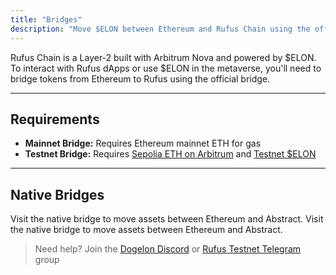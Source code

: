 ```yaml
---
title: "Bridges"
description: "Move $ELON between Ethereum and Rufus Chain using the official bridges below."
---
```


Rufus Chain is a Layer-2 built with Arbitrum Nova and powered by \$ELON. To interact with Rufus dApps or use \$ELON in the metaverse, you'll need to bridge tokens from Ethereum to Rufus using the official bridge.

---

## Requirements

- **Mainnet Bridge:** Requires Ethereum mainnet ETH for gas
- **Testnet Bridge:** Requires [Sepolia ETH on Arbitrum](https://faucet.quicknode.com/arbitrum/sepolia) and [Testnet \$ELON](https://rufus-sepolia-testnet.hub.caldera.xyz/)

---

## Native Bridges

<CardGroup cols={2}>
  <Card title="Mainnet Bridge" icon="bridge" href="https://rufus.bridge.caldera.xyz/">
    Visit the native bridge to move assets between Ethereum and Abstract.
  </Card>
  <Card title="Testnet Bridge" icon="bridge" href="https://rufus-sepolia-testnet.bridge.caldera.xyz/">
    Visit the native bridge to move assets between Ethereum and Abstract.
  </Card>
</CardGroup>

> Need help? Join the [Dogelon Discord](https://discord.com/invite/dogelonmars) or [Rufus Testnet Telegram](https://t.me/RufusTestnet) group
